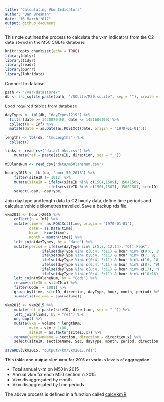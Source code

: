 ```yaml
---
title: "Calculating Vkm Indicators"
author: "Dan Brennan"
date: "16 March 2017"
output: github_document
---
```


This note outlines the process to calculate the vkm indicators from the C2 data stored in the M50 SQLite database

```r
knitr::opts_chunk$set(echo = TRUE)
library(dplyr)
library(tidyr)
library(readr)
library(purrr)
library(lubridate)
```

Connect to databse

```r
path <- "/var/datastore/"
db <- src_sqlite(paste(path, "/SQLite/M50.sqlite", sep = ""), create = FALSE)
```

Load required tables from database

```r
dayTypes <- tbl(db, "dayTypes1219") %>% 
  filter(date >= 1420070400, date <= 1451606399) %>% 
  collect(n = Inf) %>% 
  mutate(date = as.Date(as.POSIXct(date, origin = "1970-01-01")))

lengths <- tbl(db, "tmuLengths") %>% 
  collect()

links <- read_csv("data/links.csv") %>% 
    mutate(ref = paste(siteID, direction, sep = "_"))

m50laneNum <- read_csv("data/m50laneNum.csv")

hourly2015 <- tbl(db, "hour_50_2015") %>% 
    filter(siteID != 1012) %>% 
    mutate(siteID = ifelse(siteID %in% c(1504,1509), 15041509,
                    ifelse(siteID %in% c(1506,1507), 15061507, siteID))) %>% 
    select(-day, -dayType)
```

Join day type and length data to C2 hourly data, define time periods and calculate vehicle kilometres travelled. Save a backup rds file.

```r
vkm2015 <- hourly2015 %>%
    collect(n = Inf) %>% 
    mutate(time =  as.POSIXct(time, origin = "1970-01-01"),
           date = as.Date(time),
           hour = hour(time),
           month = month(time)) %>% 
    left_join(dayTypes, by = "date") %>% 
    mutate(period = ifelse(dayType %in% c(5:6, 12:14), "Off Peak",
                 ifelse(dayType %in% c(0:4, 7:11) & hour %in% c(0:6, 19:23), "Off Peak",
                 ifelse(dayType %in% c(0:4, 7:11) & hour %in% c(7, 9), "AM Peak Shoulders",
                 ifelse(dayType %in% c(0:4, 7:11) & hour %in% c(16, 18), "PM Peak Shoulders",
                 ifelse(dayType %in% c(0:4, 7:11) & hour %in% c(8), "AM Peak Hour",
                 ifelse(dayType %in% c(0:4, 7:11) & hour %in% c(17), "PM Peak Hour",
                 ifelse(dayType %in% c(0:4, 7:11) & hour %in% c(10:16), "Inter Peak", NA)))))))) %>% 
    left_join(m50laneNum, by = "Code") %>% 
    rename(siteID = siteID.x) %>% 
    filter(Code != 1081) %>% 
    group_by(time, siteID, direction, dayType, hour, month, period) %>% 
    summarise(volume = sum(volume))

vkm2015 <- vkm2015 %>%
    mutate(ref = paste(siteID, direction, sep = "_")) %>% 
    left_join(links, by = "ref") %>%
    ungroup() %>% 
    mutate(vkm = volume * lengthKm,
           mvkm = vkm / 1e06,
           siteID = as.factor(siteID.x)) %>% 
    rename(sectionName = Section, direction = direction.x) %>% 
    select(siteID, sectionName, Sec, dayType, month, period, direction, vkm, mvkm)

saveRDS(vkm2015, "output/vkm/vkm2015.rds")

```

This table can output vkm data for 2015 at various levels of aggregation:

* Total annual vkm on M50 in 2015
* Annual vkm for each M50 section in 2015
* Vkm disaggregated by month
* Vkm disaggregated by time periods

The above process is defined in a function called [calcVkm.R](/R/calcVkm.R)